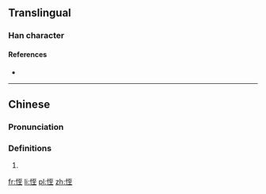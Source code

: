 ==Translingual==

===Han character===
{{Han char|rn=61|rad=心|as=06|sn=9|four=|canj=心一戈土 (PMIG)|ids=⿰[[忄]][[至]]}}

====References====
* {{Han ref|kx=0384.050|dkj=10549|dj=0714.230|hdz=42295.020|uh=604E|ud=24654}}

----

==Chinese==

===Pronunciation===
{{zh-pron
|m=dié
|c=dit6
|h=
|mn=
|w=
|mc=y
|oc=
|ma=
|cat=
}}

===Definitions===
{{zh-hanzi}}

# {{defn|Han|sort=心06}}

[[fr:恎]]
[[li:恎]]
[[pl:恎]]
[[zh:恎]]